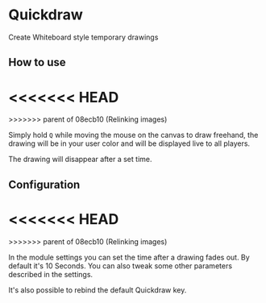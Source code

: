 
# Quickdraw


Create Whiteboard style temporary drawings

## How to use
<<<<<<< HEAD
<ImageButBetter src="/images/Quickdraw/Quickdraw.png" alt="Quickdraw in action" width={2000} height={2000} className={styles.wikiimage}/>
=======
<ImageButBetter src="/images/Quickdraw/Quickdraw.png" alt="Quickdraw in action" width={2000} height={2000} className={styles.wikiimage}/>
>>>>>>> parent of 08ecb10 (Relinking images)

Simply hold `Q` while moving the mouse on the canvas to draw freehand,
the drawing will be in your user color and will be displayed live to all
players.

The drawing will disappear after a set time.


## Configuration
<<<<<<< HEAD
<ImageButBetter src="/images/Quickdraw/Qdsett.png" alt="Quickdraw Settings" width={2000} height={2000} className={styles.wikiimage}/>
=======
<ImageButBetter src="/images/Quickdraw/Qdsett.png" alt="Quickdraw Settings" width={2000} height={2000} className={styles.wikiimage}/>
>>>>>>> parent of 08ecb10 (Relinking images)

In the module settings you can set the time after a drawing fades out.
By default it's 10 Seconds. You can also tweak some other parameters
described in the settings.

It's also possible to rebind the default Quickdraw key.

